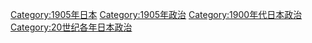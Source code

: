 [[Category:1905年日本|Category:1905年日本]]
[[Category:1905年政治|Category:1905年政治]]
[[Category:1900年代日本政治|Category:1900年代日本政治]]
[[Category:20世纪各年日本政治|Category:20世纪各年日本政治]]